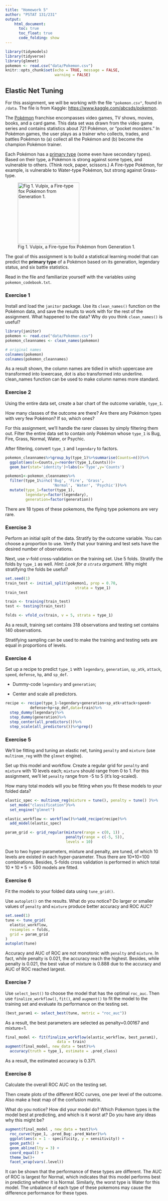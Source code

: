 ---
title: "Homework 5"
author: "PSTAT 131/231"
output:
    html_document:
      toc: true
      toc_float: true
      code_folding: show
---

```{r setup, include=FALSE}
library(tidymodels)
library(tidyverse)
library(glmnet)
pokemon <- read.csv("data/Pokemon.csv")
knitr::opts_chunk$set(echo = TRUE, message = FALSE,
                      warning = FALSE)
```

## Elastic Net Tuning

For this assignment, we will be working with the file `"pokemon.csv"`, found in `/data`. The file is from Kaggle: <https://www.kaggle.com/abcsds/pokemon>.

The [Pokémon](https://www.pokemon.com/us/) franchise encompasses video games, TV shows, movies, books, and a card game. This data set was drawn from the video game series and contains statistics about 721 Pokémon, or "pocket monsters." In Pokémon games, the user plays as a trainer who collects, trades, and battles Pokémon to (a) collect all the Pokémon and (b) become the champion Pokémon trainer.

Each Pokémon has a [primary type](https://bulbapedia.bulbagarden.net/wiki/Type) (some even have secondary types). Based on their type, a Pokémon is strong against some types, and vulnerable to others. (Think rock, paper, scissors.) A Fire-type Pokémon, for example, is vulnerable to Water-type Pokémon, but strong against Grass-type.

![Fig 1. Vulpix, a Fire-type fox Pokémon from Generation 1.](images/vulpix.png){width="196"}

The goal of this assignment is to build a statistical learning model that can predict the **primary type** of a Pokémon based on its generation, legendary status, and six battle statistics.

Read in the file and familiarize yourself with the variables using `pokemon_codebook.txt`.

### Exercise 1

Install and load the `janitor` package. Use its `clean_names()` function on the Pokémon data, and save the results to work with for the rest of the assignment. What happened to the data? Why do you think `clean_names()` is useful?

```{r}
library(janitor)
pokemon <- read.csv("data/Pokemon.csv")
pokemon_cleannames <- clean_names(pokemon)

# original names
colnames(pokemon)
colnames(pokemon_cleannames)
```

As a result shown, the column names are tidied in which uppercase are transformed into lowercase, dot is also transformed into underline. clean_names function can be used to make column names more standard.

### Exercise 2

Using the entire data set, create a bar chart of the outcome variable, `type_1`.

How many classes of the outcome are there? Are there any Pokémon types with very few Pokémon? If so, which ones?

For this assignment, we'll handle the rarer classes by simply filtering them out. Filter the entire data set to contain only Pokémon whose `type_1` is Bug, Fire, Grass, Normal, Water, or Psychic.

After filtering, convert `type_1` and `legendary` to factors.

```{r}
pokemon_cleannames%>%group_by(type_1)%>%summarise(Counts=n())%>%
  ggplot(aes(x=Counts,y=reorder(type_1,Counts)))+
  geom_bar(stat='identity')+labs(x='Type',y='Counts')

pokemon1<-pokemon_cleannames%>%
  filter(type_1%in%c('Bug', 'Fire', 'Grass', 
                     'Normal', 'Water', 'Psychic'))%>%
  mutate(type_1=factor(type_1),
         legendary=factor(legendary),
         generation=factor(generation))
```

There are 18 types of these pokemons, the flying type pokemons are very rare.

### Exercise 3

Perform an initial split of the data. Stratify by the outcome variable. You can choose a proportion to use. Verify that your training and test sets have the desired number of observations.

Next, use *v*-fold cross-validation on the training set. Use 5 folds. Stratify the folds by `type_1` as well. *Hint: Look for a `strata` argument.* Why might stratifying the folds be useful?

```{r}
set.seed(1)
train_test <- initial_split(pokemon1, prop = 0.70,
                               strata = type_1)
train_test

train <- training(train_test)
test <- testing(train_test)

folds <- vfold_cv(train, v = 5, strata = type_1)
```

As a result, training set contains 318 observations and testing set contains 140 observations. 

Stratifying sampling can be used to make the training and testing sets are equal in proportions of levels. 

### Exercise 4

Set up a recipe to predict `type_1` with `legendary`, `generation`, `sp_atk`, `attack`, `speed`, `defense`, `hp`, and `sp_def`.

- Dummy-code `legendary` and `generation`;

- Center and scale all predictors.

```{r}
recipe <- recipe(type_1~legendary+generation+sp_atk+attack+speed+
           defense+hp+sp_def,data=train)%>%
  step_dummy(legendary)%>%
  step_dummy(generation)%>%
  step_center(all_predictors())%>%
  step_scale(all_predictors())%>%prep()
```

### Exercise 5

We'll be fitting and tuning an elastic net, tuning `penalty` and `mixture` (use `multinom_reg` with the `glmnet` engine).

Set up this model and workflow. Create a regular grid for `penalty` and `mixture` with 10 levels each; `mixture` should range from 0 to 1. For this assignment, we'll let `penalty` range from -5 to 5 (it's log-scaled).

How many total models will you be fitting when you fit these models to your folded data?

```{r}
elastic_spec <- multinom_reg(mixture = tune(), penalty = tune() )%>%
  set_mode("classification")%>%
  set_engine("glmnet")

elastic_workflow <- workflow()%>%add_recipe(recipe)%>%
  add_model(elastic_spec)

param_grid <- grid_regular(mixture(range = c(0, 1)) , 
                           penalty(range = c(-5, 5)), 
                           levels = 10)

```

Due to two hyper-parameters, mixture and penalty, are tuned, of which 10 levels are existed in each hyper-parameter. Thus there are 10\*10=100 combinations. Besides, 5-folds cross validation is performed in which total $10*10*5=500$ models are fitted.

### Exercise 6

Fit the models to your folded data using `tune_grid()`.

Use `autoplot()` on the results. What do you notice? Do larger or smaller values of `penalty` and `mixture` produce better accuracy and ROC AUC?

```{r}
set.seed(1)
tune <- tune_grid(
  elastic_workflow,
  resamples = folds,
  grid = param_grid
)
autoplot(tune)
```

Accuracy and AUC of ROC are not monotonic with `penalty` and `mixture`. In fact, while penalty is 0.021, the accuracy reach the highest. Besides, while penalty is 0.021, the best value of mixture is 0.888 due to the accuracy and AUC of ROC reached largest. 

### Exercise 7

Use `select_best()` to choose the model that has the optimal `roc_auc`. Then use `finalize_workflow()`, `fit()`, and `augment()` to fit the model to the training set and evaluate its performance on the testing set.

```{r}
(best_param1 <- select_best(tune, metric = "roc_auc"))
```

As a result, the best parameters are selected as penalty=0.00167 and mixture=1. 

```{r}
final_model <- fit(finalize_workflow(elastic_workflow, best_param1), 
                       data = train)
augment(final_model, new_data = test)%>%
  accuracy(truth = type_1, estimate = .pred_class)

```

As a result, the estimated accuracy is 0.371.

### Exercise 8

Calculate the overall ROC AUC on the testing set.

Then create plots of the different ROC curves, one per level of the outcome. Also make a heat map of the confusion matrix.

What do you notice? How did your model do? Which Pokemon types is the model best at predicting, and which is it worst at? Do you have any ideas why this might be?

```{r}
augment(final_model , new_data = test)%>%
  roc_curve(type_1, .pred_Bug:.pred_Water)%>%
  ggplot(aes(x = 1 - specificity, y = sensitivity)) +
  geom_path() +
  geom_abline(lty = 3) +
  coord_equal() +
  theme_bw()+
  facet_wrap(vars(.level))
```

It can be shown that the performance of these types are different. The AUC of ROC is largest for Normal, which indicates that this model performs best in predicting whether it is Normal. Similarly, the worst type is Water for this model. The unbalance of each type of these pokemons may cause the difference performance for these types.